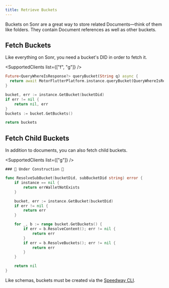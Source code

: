 ```yaml
---
title: Retrieve Buckets
---
```



<APIButton href="/api/bucket" label="Bucket API" type="info" />

Buckets on Sonr are a great way to store related Documents—think of them like folders. They contain Document references as well as other buckets.

## Fetch Buckets

Like everything on Sonr, you need a bucket's DID in order to fetch it.

<SupportedClients list={["f", "g"]} />
<Tabs groupId="platform">
  <TabItem value="flutter" label="🐦 Flutter">

```dart
Future<QueryWhereIsResponse?> queryBucket(String q) async {
  return await MotorFlutterPlatform.instance.queryBucket(QueryWhereIsRequest(did: q));
}
```

  </TabItem>
  <TabItem value="go" label="🐹 Go">

```go
bucket, err := instance.GetBucket(bucketDid)
if err != nil {
	return nil, err
}
buckets := bucket.GetBuckets()

return buckets

```

  </TabItem>
</Tabs>

## Fetch Child Buckets

In addition to documents, you can also fetch child buckets.

<SupportedClients list={["g"]} />

<Tabs groupId="platform">
  <TabItem value="flutter" label="🐦 Flutter">

    ### 🚧 Under Construction 🚧

  </TabItem>
  <TabItem value="go" label="🐹 Go">

```go
func ResolveSubBucket(bucketDid, subBucketDid string) error {
	if instance == nil {
		return errWalletNotExists
	}

	bucket, err := instance.GetBucket(bucketDid)
	if err != nil {
		return err
	}

	for _, b := range bucket.GetBuckets() {
		if err = b.ResolveContent(); err != nil {
			return err
		}
		if err = b.ResolveBuckets(); err != nil {
			return err
		}
	}

	return nil
}
```

  </TabItem>
</Tabs>

Like schemas, buckets must be created via the [Speedway CLI](#).
